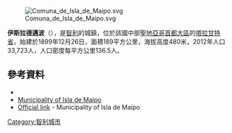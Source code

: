 [[Image:Comuna_de_Isla_de_Maipo.svg|right]]

'''伊斯拉德邁波'''（{{lang-es|Isla de Maipo}}），是[[智利|智利]]的城鎮，位於該國中部[[聖地亞哥首都大區|聖地亞哥首都大區]]的[[塔拉甘特省|塔拉甘特省]]，始建於1899年12月26日，面積189平方公里，海拔高度480米，2012年人口33,723人，人口密度每平方公里136.5人。

{{Coord|33|45|S|70|54|W|display=title}}

==參考資料==
*{{cite web |url= http://www.ine.cl/canales/chile_estadistico/censos_poblacion_vivienda/censo_pobl_vivi.php |title= National Statistics Institute |accessdate= 18 July 2010 |language= es |archive-date= 2018-12-25 |archive-url= https://web.archive.org/web/20181225074911/http://www.ine.cl/error-404?aspxerrorpath=%2Fcanales%2Fchile_estadistico%2Fcensos_poblacion_vivienda%2Fcenso_pobl_vivi.php |dead-url= no }}
*[https://web.archive.org/web/20070813234731/http://www.islademaipo.cl/ Municipality of Isla de Maipo]
*[https://web.archive.org/web/20070813234731/http://www.islademaipo.cl/ Official link] - Municipality of Isla de Maipo

{{Chile-geo-stub}}
[[Category:智利城市|Category:智利城市]]